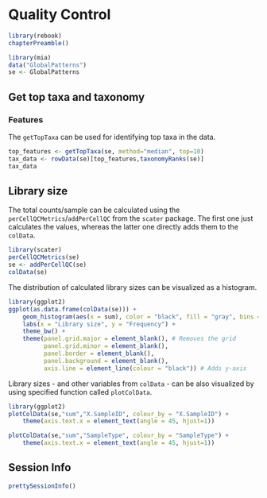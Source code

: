 # Quality Control {#quality-control}

```r
library(rebook)
chapterPreamble()
```

```r
library(mia)
data("GlobalPatterns")
se <- GlobalPatterns 
```

## Get top taxa and taxonomy   

### Features  

The `getTopTaxa` can be used for identifying top taxa in the data.   
```r
top_features <- getTopTaxa(se, method="median", top=10)
tax_data <- rowData(se)[top_features,taxonomyRanks(se)]
tax_data
```

## Library size   

The total counts/sample can be calculated using the
`perCellQCMetrics`/`addPerCellQC` from the `scater` package. The first one 
just calculates the values, whereas the latter one directly adds them to the
`colData`.

```r
library(scater)
perCellQCMetrics(se)
se <- addPerCellQC(se)
colData(se)
```

The distribution of calculated library sizes can be visualized as a histogram.

```r
library(ggplot2)
ggplot(as.data.frame(colData(se))) +
    geom_histogram(aes(x = sum), color = "black", fill = "gray", bins = 30) +
    labs(x = "Library size", y = "Frequency") +
    theme_bw() +
    theme(panel.grid.major = element_blank(), # Removes the grid
          panel.grid.minor = element_blank(),
          panel.border = element_blank(),
          panel.background = element_blank(),
          axis.line = element_line(colour = "black")) # Adds y-axis
```

Library sizes - and other variables from `colData` - can be also visualized by using 
specified function called `plotColData`.

```r
library(ggplot2)
plotColData(se,"sum","X.SampleID", colour_by = "X.SampleID") + 
    theme(axis.text.x = element_text(angle = 45, hjust=1))
```

```r
plotColData(se,"sum","SampleType", colour_by = "SampleType") + 
    theme(axis.text.x = element_text(angle = 45, hjust=1))
```


## Session Info {-}

```r
prettySessionInfo()
```

